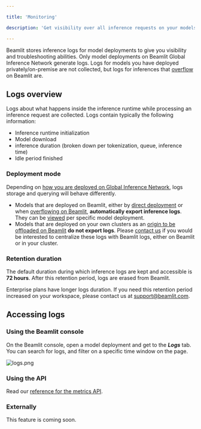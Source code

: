 ```yaml
---

title: 'Monitoring'

description: 'Get visibility over all inference requests on your models.'

---
```


Beamlit stores inference logs for model deployments to give you visibility and troubleshooting abilities. Only model deployments on Beamlit Global Inference Network generate logs. Logs for models you have deployed privately/on-premise are not collected, but logs for inferences that [overflow](../Models/Cloud-Burst-Network/Model-overflow) on Beamlit are.

## Logs overview

Logs about what happens inside the inference runtime while processing an inference request are collected. Logs contain typically the following information:

- Inference runtime initialization
- Model download
- inference duration (broken down per tokenization, queue, inference time)
- Idle period finished

### Deployment mode

Depending on [how you are deployed on Global Inference Network](../Models/Global-Inference-Network), logs storage and querying will behave differently.

- Models that are deployed on Beamlit, either by [direct deployment](../Models/Model-deployment%2013847e47b1ea8103a274c27cff3de584) or when [overflowing on Beamlit](../Models/Cloud-Burst-Network/Model-overflow%2013847e47b1ea817f82a8c8bda522126f), **automatically export inference logs**. They can be [viewed](View-model-logs) per specific model deployment.
- Models that are deployed on your own clusters as an [origin to be offloaded on Beamlit](../Models/Cloud-Burst-Network/Model-overflow) **do not export logs**. Please [contact us](mailto:support@beamlit.com) if you would be interested to centralize these logs with Beamlit logs, either on Beamlit or in your cluster.

### Retention duration

The default duration during which inference logs are kept and accessible is **72 hours**. After this retention period, logs are erased from Beamlit.

<Note>Enterprise plans have longer logs duration. If you need this retention period increased on your workspace, please contact us at [support@beamlit.com](mailto:support@beamlit.com).</Note>

## Accessing logs

### Using the Beamlit console

On the Beamlit console, open a model deployment and get to the ***Logs*** tab. You can search for logs, and filter on a specific time window on the page.

![logs.png](View-model-logs/logs.png)

### Using the API

Read our [reference for the metrics API](https://docs.beamlit.com/api-reference/models/get-models-deployments-metrics).

### Externally

<Info>This feature is coming soon.</Info>